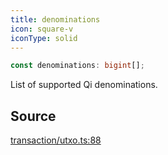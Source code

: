 ```yaml
---
title: denominations
icon: square-v
iconType: solid
---
```


```ts
const denominations: bigint[];
```

List of supported Qi denominations.

## Source

[transaction/utxo.ts:88](https://github.com/dominant-strategies/quais.js/blob/57e1e7d55fa82872759f1060be87264857259141/src/transaction/utxo.ts#L88)
